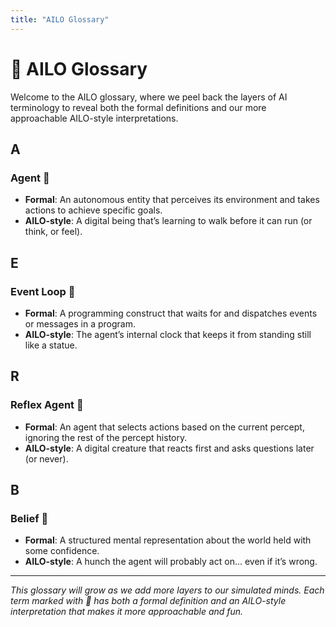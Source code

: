 ```yaml
---
title: "AILO Glossary"
---
```


# 🧅 AILO Glossary

Welcome to the AILO glossary, where we peel back the layers of AI terminology to reveal both the formal definitions and our more approachable AILO-style interpretations.

## A

### Agent 🧅
- **Formal**: An autonomous entity that perceives its environment and takes actions to achieve specific goals.
- **AILO-style**: A digital being that's learning to walk before it can run (or think, or feel).

## E

### Event Loop 🧅
- **Formal**: A programming construct that waits for and dispatches events or messages in a program.
- **AILO-style**: The agent's internal clock that keeps it from standing still like a statue.

## R

### Reflex Agent 🧅
- **Formal**: An agent that selects actions based on the current percept, ignoring the rest of the percept history.
- **AILO-style**: A digital creature that reacts first and asks questions later (or never).

## B

### Belief 🧅
- **Formal**: A structured mental representation about the world held with some confidence.
- **AILO-style**: A hunch the agent will probably act on… even if it's wrong.

---

*This glossary will grow as we add more layers to our simulated minds. Each term marked with 🧅 has both a formal definition and an AILO-style interpretation that makes it more approachable and fun.* 